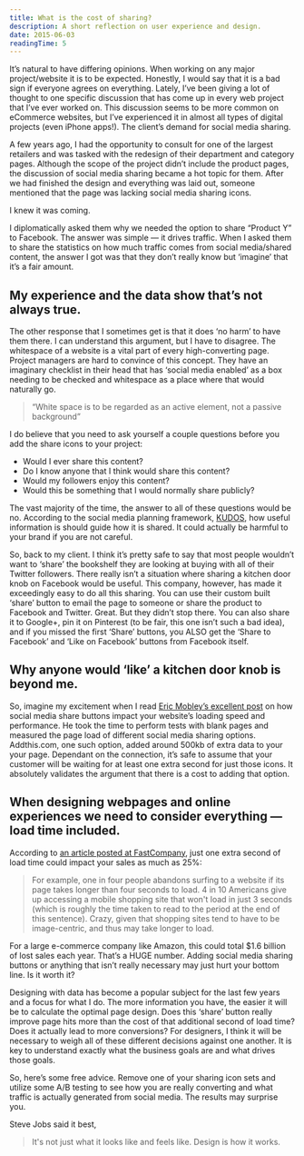 ```yaml
---
title: What is the cost of sharing?
description: A short reflection on user experience and design.
date: 2015-06-03
readingTime: 5
---
```


It’s natural to have differing opinions. When working on any major project/website it is to be expected. Honestly, I would say that it is a bad sign if everyone agrees on everything. Lately, I’ve been giving a lot of thought to one specific discussion that has come up in every web project that I’ve ever worked on. This discussion seems to be more common on eCommerce websites, but I’ve experienced it in almost all types of digital projects (even iPhone apps!). The client’s demand for social media sharing.

A few years ago, I had the opportunity to consult for one of the largest retailers and was tasked with the redesign of their department and category pages. Although the scope of the project didn’t include the product pages, the discussion of social media sharing became a hot topic for them. After we had finished the design and everything was laid out, someone mentioned that the page was lacking social media sharing icons.

I knew it was coming.

I diplomatically asked them why we needed the option to share “Product Y” to Facebook. The answer was simple &#8212; it drives traffic. When I asked them to share the statistics on how much traffic comes from social media/shared content, the answer I got was that they don’t really know but ‘imagine’ that it’s a fair amount.

## My experience and the data show that’s not always true.

The other response that I sometimes get is that it does ‘no harm’ to have them there. I can understand this argument, but I have to disagree. The whitespace of a website is a vital part of every high-converting page. Project managers are hard to convince of this concept. They have an imaginary checklist in their head that has ‘social media enabled’ as a box needing to be checked and whitespace as a place where that would naturally go.

> “White space is to be regarded as an active element, not a passive background”

I do believe that you need to ask yourself a couple questions before you add the share icons to your project:

  * Would I ever share this content?
  * Do I know anyone that I think would share this content?
  * Would my followers enjoy this content?
  * Would this be something that I would normally share publicly?

The vast majority of the time, the answer to all of these questions would be no. According to the social media planning framework, <a href="/kudos/">KUDOS</a>, how useful information is should guide how it is shared. It could actually be harmful to your brand if you are not careful.

So, back to my client. I think it’s pretty safe to say that most people wouldn’t want to ‘share’ the bookshelf they are looking at buying with all of their Twitter followers. There really isn’t a situation where sharing a kitchen door knob on Facebook would be useful. This company, however, has made it exceedingly easy to do all this sharing. You can use their custom built ‘share’ button to email the page to someone or share the product to Facebook and Twitter. Great. But they didn’t stop there. You can also share it to Google+, pin it on Pinterest (to be fair, this one isn’t such a bad idea), and if you missed the first ‘Share’ buttons, you ALSO get the ‘Share to Facebook’ and ‘Like on Facebook’ buttons from Facebook itself.

## Why anyone would ‘like’ a kitchen door knob is beyond me.

So, imagine my excitement when I read <a href="http://www.ericmobley.net/social-media-share-buttons-impact-on-performance/" target="_blank">Eric Mobley’s excellent post</a> on how social media share buttons impact your website’s loading speed and performance. He took the time to perform tests with blank pages and measured the page load of different social media sharing options. Addthis.com, one such option, added around 500kb of extra data to your your page. Dependant on the connection, it’s safe to assume that your customer will be waiting for at least one extra second for just those icons. It absolutely validates the argument that there is a cost to adding that option.


## When designing webpages and online experiences we need to consider everything &#8212; load time included.

According to <a href="http://www.fastcompany.com/1825005/how-one-second-could-cost-amazon-16-billion-sales" target="_blank">an article posted at FastCompany</a>, just one extra second of load time could impact your sales as much as 25%:

> For example, one in four people abandons surfing to a website if its page takes longer than four seconds to load. 4 in 10 Americans give up accessing a mobile shopping site that won't load in just 3 seconds (which is roughly the time taken to read to the period at the end of this sentence). Crazy, given that shopping sites tend to have to be image-centric, and thus may take longer to load.

For a large e-commerce company like Amazon, this could total $1.6 billion of lost sales each year. That’s a HUGE number. Adding social media sharing buttons or anything that isn’t really necessary may just hurt your bottom line. Is it worth it?

Designing with data has become a popular subject for the last few years and a focus for what I do. The more information you have, the easier it will be to calculate the optimal page design. Does this ‘share’ button really improve page hits more than the cost of that additional second of load time? Does it actually lead to more conversions? For designers, I think it will be necessary to weigh all of these different decisions against one another. It is key to understand exactly what the business goals are and what drives those goals.

So, here’s some free advice. Remove one of your sharing icon sets and utilize some A/B testing to see how you are really converting and what traffic is actually generated from social media. The results may surprise you.

Steve Jobs said it best,

> It's not just what it looks like and feels like. Design is how it works.